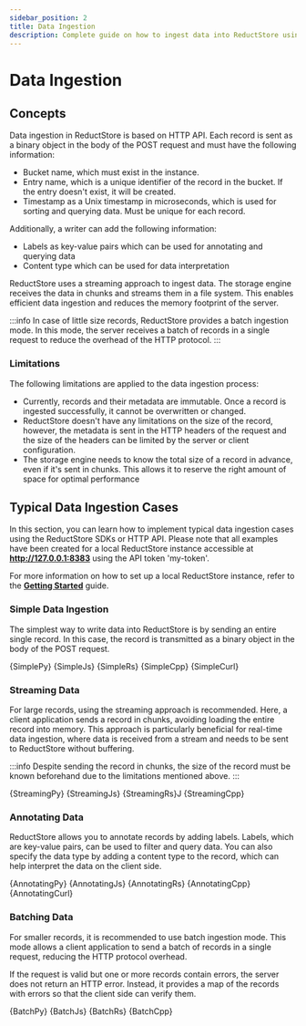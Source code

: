 ```yaml
---
sidebar_position: 2
title: Data Ingestion
description: Complete guide on how to ingest data into ReductStore using the  SDKs or HTTP API.
---
```



<head>
    <link rel="canonical" href="https://www.reduct.store/docs/guides/data-ingestion"/>
</head>

# Data Ingestion

## Concepts

Data ingestion in ReductStore is based on HTTP API. Each record is sent as a binary object in the body of the POST request
and must have the following information:
* Bucket name, which must exist in the instance.
* Entry name, which is a unique identifier of the record in the bucket. If the entry doesn't exist, it will be created.
* Timestamp as a Unix timestamp in microseconds, which is used for sorting and querying data. Must be unique for each record.

Additionally, a writer can add the following information:

* Labels as key-value pairs which can be used for annotating and querying data
* Content type which can be used for data interpretation

ReductStore uses a streaming approach to ingest data. The storage engine receives the data in chunks and streams them in a file system. This enables efficient data ingestion and reduces the memory footprint of the server.

:::info
In case of little size records, ReductStore provides a batch ingestion mode. In this mode, the server receives a batch of records in a single request to reduce the overhead of the HTTP protocol.
:::

### Limitations

The following limitations are applied to the data ingestion process:

* Currently, records and their metadata are immutable. Once a record is ingested successfully, it cannot be overwritten or changed.
* ReductStore doesn't have any limitations on the size of the record, however, the metadata is sent in the HTTP headers of the request and the size of the headers can be limited by the server or client configuration.
* The storage engine needs to know the total size of a record in advance, even if it's sent in chunks. This allows it to reserve the right amount of space for optimal performance

## Typical Data Ingestion Cases

In this section, you can learn how to implement typical data ingestion cases using the ReductStore SDKs or HTTP API. Please note that all examples have been created for a local ReductStore instance accessible at **http://127.0.0.1:8383** using the API token 'my-token'.

For more information on how to set up a local ReductStore instance, refer to the [**Getting Started**](/docs/getting-started.mdx) guide.


### Simple Data Ingestion

The simplest way to write data into ReductStore is by sending an entire single record. In this case, the record is transmitted as a binary object in the body of the POST request.


<Tabs>
    <TabItem value="Python">
        <CodeBlock language="python">
            {SimplePy}
        </CodeBlock>
    </TabItem>
    <TabItem value="JavaScript">
        <CodeBlock language="javascript">
            {SimpleJs}
        </CodeBlock>
    </TabItem>
    <TabItem value="Rust">
        <CodeBlock language="rust">
            {SimpleRs}
        </CodeBlock>
    </TabItem>
    <TabItem value="C++">
        <CodeBlock language="cpp">
            {SimpleCpp}
        </CodeBlock>
    </TabItem>
    <TabItem value="cURL">
        <CodeBlock language="bash">
            {SimpleCurl}
        </CodeBlock>
    </TabItem>
</Tabs>

### Streaming Data

For large records, using the streaming approach is recommended. Here, a client application sends a record in chunks, avoiding loading the entire record into memory. This approach is particularly beneficial for real-time data ingestion, where data is received from a stream and needs to be sent to ReductStore without buffering.

:::info
Despite sending the record in chunks, the size of the record must be known beforehand due to the limitations mentioned above.
:::


<Tabs>
    <TabItem value="Python">
        <CodeBlock language="python">
            {StreamingPy}
        </CodeBlock>
    </TabItem>
    <TabItem value="JavaScript">
        <CodeBlock language="javascript">
            {StreamingJs}
        </CodeBlock>
    </TabItem>
    <TabItem value="Rust">
        <CodeBlock language="rust">
            {StreamingRs}J
        </CodeBlock>
    </TabItem>
    <TabItem value="C++">
        <CodeBlock language="cpp">
            {StreamingCpp}
        </CodeBlock>
    </TabItem>
</Tabs>

### Annotating Data

ReductStore allows you to annotate records by adding labels. Labels, which are key-value pairs, can be used to filter and query data. You can also specify the data type by adding a content type to the record, which can help interpret the data on the client side.


<Tabs>
    <TabItem value="Python">
        <CodeBlock language="python">
            {AnnotatingPy}
        </CodeBlock>
    </TabItem>
    <TabItem value="JavaScript">
        <CodeBlock language="javascript">
            {AnnotatingJs}
        </CodeBlock>
    </TabItem>
    <TabItem value="Rust">
        <CodeBlock language="rust">
            {AnnotatingRs}
        </CodeBlock>
    </TabItem>
    <TabItem value="C++">
        <CodeBlock language="cpp">
            {AnnotatingCpp}
        </CodeBlock>
    </TabItem>
    <TabItem value="cURL">
        <CodeBlock language="bash">
            {AnnotatingCurl}
        </CodeBlock>
    </TabItem>
</Tabs>

### Batching Data

For smaller records, it is recommended to use batch ingestion mode. This mode allows a client application to send a batch of records in a single request, reducing the HTTP protocol overhead.

If the request is valid but one or more records contain errors, the server does not return an HTTP error. Instead, it provides a map of the records with errors so that the client side can verify them.



<Tabs>
    <TabItem value="Python">
        <CodeBlock language="python">
            {BatchPy}
        </CodeBlock>
    </TabItem>
    <TabItem value="JavaScript">
        <CodeBlock language="javascript">
            {BatchJs}
        </CodeBlock>
    </TabItem>
    <TabItem value="Rust">
        <CodeBlock language="rust">
            {BatchRs}
        </CodeBlock>
    </TabItem>
    <TabItem
        value="C++">
        <CodeBlock language="cpp">
            {BatchCpp}
        </CodeBlock>
    </TabItem>
</Tabs>